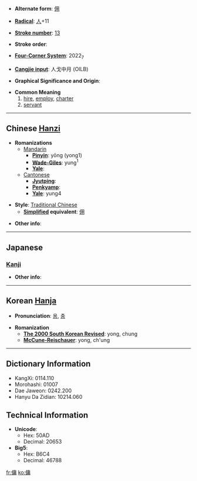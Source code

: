 * '''Alternate form''': [[佣]]

* '''[[Wiktionary:Chinese radical index| Radical]]''': [[Wiktionary:Chinese radical index 人|人]]+11

* '''[[Wiktionary:Chinese total strokes index|Stroke number]]''': [[Wiktionary:Chinese total strokes index 13|13]]

* '''Stroke order''': 

* '''[[Wiktionary:Chinese four corner index|Four-Corner System]]''': 2022<sub>7</sub>

* '''[[Wiktionary:Chinese Cangjie index|Cangjie input]]''': 人戈中月 (OILB)

* '''Graphical Significance and Origin''': 

* '''Common Meaning'''
*# [[hire]], [[employ]], [[charter]]
*# [[servant]]

----

== Chinese [[Hanzi]] ==

* '''Romanizations'''
** [[Mandarin]]
*** '''[[Pinyin]]''': yōng (yong1)
*** '''[[Wade-Giles]]''': yung<sup>1</sup>
*** '''[[Yale]]''': 
**[[Cantonese]]
***'''[[Jyutping]]''':
***'''[[Penkyamp]]''': 
***'''[[Yale]]''': yung4

* '''Style''': [[Traditional Chinese]] 
** '''[[Simplified Chinese|Simplified]] equivalent''': [[佣]]

* '''Other info''': 

----

==Japanese==

===[[Kanji]]===
{{kanji|on readings=[[よう]] (yō), [[ちょう]] (chō)
|kun readings=[[やとう]] (yatou), [[あたい]] (atai), [[ひとしい]] (hitoshii)
}}

* '''Other info''':  

----

== Korean [[Hanja]] ==

* '''Pronunciation''': [[용]], [[충]]

* '''Romanization'''
** '''[[The 2000 South Korean Revised Romanization|The 2000 South Korean Revised]]''': yong, chung
** '''[[McCune-Reischauer]]''': yong, ch'ung

----

== Dictionary Information ==

* KangXi: 0114.110
* Morohashi: 01007
* Dae Jaweon: 0242.200
* Hanyu Da Zidian: 10214.060

== Technical Information ==

* '''Unicode''':
** Hex: 50AD
** Decimal: 20653
* '''Big5''':
** Hex: B6C4
** Decimal: 46788

[[fr:傭]]
[[ko:傭]]